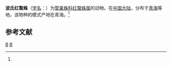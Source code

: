 {{Speciesbox
| taxon = Cheiracanthium potanini
| binomial_authority = (Schenkel, 1963)<ref name='id14228'>{{cite web| url =http://www.bioinfo.cn/db05/BjdwSpecies.php?action=view&id=14228| title =波氏红螯蛛| work =《中国动物物种编目数据库》| publisher =中国科学院微生物研究所| author =中国科学院动物研究所| accessdate =2009-04-28| deadurl =yes| archiveurl =https://web.archive.org/web/20160305020417/http://www.bioinfo.cn/db05/BjdwSpecies.php?action=view&id=14228| archivedate =2016-03-05}}</ref>
}}

'''波氏红螯蛛'''（[[学名|学名]]：{{lang|la|''Chiracanthium potanini''}}）为[[管巢蛛科|管巢蛛科]][[红螯蛛属|红螯蛛属]]的动物。在[[中国大陆|中国大陆]]，分布于[[青海|青海]]等地。该物种的模式产地在青海。<ref name='id14228'/>

== 参考文献 ==
{{reflist}}

{{taxonbar}}
[[Category:_1963年描述的动物|B]]
[[Category:红螯蛛属|B]]